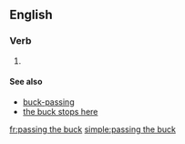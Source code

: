 ==English==

===Verb===
{{head|en|head=[[passing]] the [[buck]]}}

# {{present participle of|pass the buck|lang=en}}

====See also====
* [[buck-passing]]
* [[the buck stops here]]

[[fr:passing the buck]]
[[simple:passing the buck]]